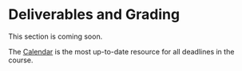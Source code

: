 # Deliverables and Grading

This section is coming soon.

The [Calendar](https://github.com/THOMASELOVE/2019-432/blob/master/calendar.md) is the most up-to-date resource for all deadlines in the course.
